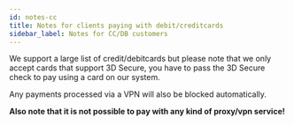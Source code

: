 ```yaml
---
id: notes-cc
title: Notes for clients paying with debit/creditcards
sidebar_label: Notes for CC/DB customers
---
```


We support a large list of credit/debitcards but please note that we only accept cards that support 3D Secure, you have to pass the 3D Secure check to pay using a card on our system.

Any payments processed via a VPN will also be blocked automatically.

**Also note that it is not possible to pay with any kind of proxy/vpn service!**
